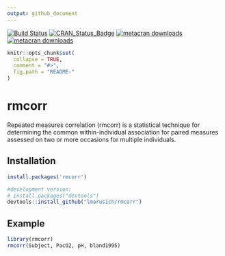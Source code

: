 ```yaml
---
output: github_document
---
```


[![Build Status](https://travis-ci.org/lmarusich/rmcorr.svg?branch=master)](https://travis-ci.org/lmarusich/rmcorr)
[![CRAN_Status_Badge](https://www.r-pkg.org/badges/version/rmcorr)](https://cran.r-project.org/package=rmcorr)
[![metacran downloads](https://cranlogs.r-pkg.org/badges/grand-total/rmcorr)](https://cran.r-project.org/package=rmcorr)
[![metacran downloads](https://cranlogs.r-pkg.org/badges/rmcorr)](https://cran.r-project.org/package=rmcorr)


<!-- README.md is generated from README.Rmd. Please edit that file -->

```r
knitr::opts_chunk$set(
  collapse = TRUE,
  comment = "#>",
  fig.path = "README-"
)
```


# rmcorr

Repeated measures correlation (rmcorr) is a statistical technique for determining the common within-individual association for paired measures assessed on two or more occasions for multiple individuals.

## Installation

```r
install.packages('rmcorr')

#development version:
# install.packages("devtools")
devtools::install_github("lmarusich/rmcorr")
```

## Example


```r

library(rmcorr)
rmcorr(Subject, PacO2, pH, bland1995)

```
